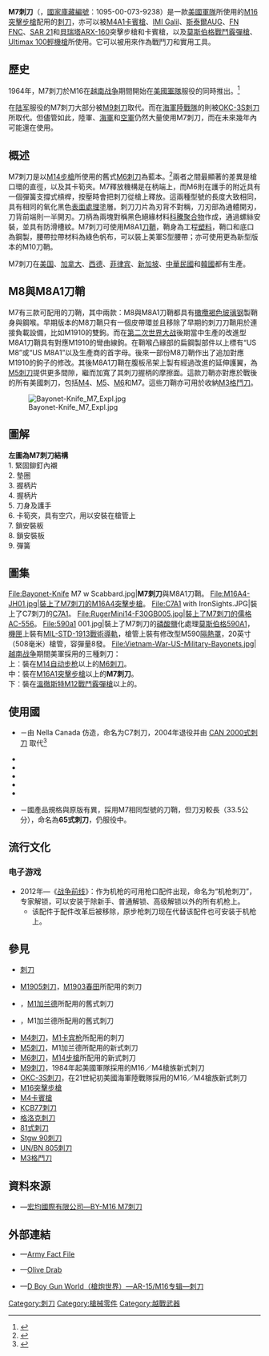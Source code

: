 {{cite check|time=2013-07-07T12:35:38+00:00}}
{{noteTA
|G1=軍事
|G2=長度單位
|G3=Firearms
}}
{{Infobox Weapon
|name= M7刺刀<br />{{Lang|en|M7 Bayonet}}
|image= File:M7 Bayonet & M8A1 Sheath.JPG
|image_size= 300px
|caption= M7刺刀和M8A1刀鞘
|origin= {{flagcountry|United States}}
|type= [[刺刀|刺刀]]
<!-- Type selection -->
|is_ranged= 
|is_bladed= yes
|is_explosive= 
|is_artillery= 
|is_vehicle= 
|is_missile= 
|is_UK= 
<!-- Service history -->
|service= 1964年—
|used_by= 
|wars= [[越南战争|越南战争]]<br/>[[入侵格瑞那達|入侵格瑞那達]]<br/>[[海灣戰爭|海灣戰爭]]<br/>[[阿富汗戰爭_(2001年)|2001年阿富汗戰爭]]<br/>[[伊拉克戰爭|伊拉克戰爭]]
<!-- Production history -->
|designer= 
|design_date= 1964年
|manufacturer= 
|unit_cost= 
|production_date= 1964—1984年
|number= 
|variants= 
<!-- General specifications -->
|spec_label= 
|weight= 300[[克|克]]（10.58[[盎司|盎司]]）
|length= 298.45[[毫米|毫米]]（11.75[[英寸|英吋]]）
|part_length= 165.1毫米（6.5英吋）
|width= 刀刃：22毫米（0.87英吋）
|height= 
|diameter= 
|crew= 
<!-- Ranged weapon specifications -->
|cartridge= 
|caliber= 
|barrels= 
|action= 
|mode= 
|rate= 
|velocity= 
|energy= 
|range= 
|max_range= 
|feed= 
|sights= 
<!-- 火炮規格 -->
|breech= 
|recoil= 
|carriage= 
|elevation= 
|traverse= 
<!-- 刃器規格 --> 
|blade_type= 1095[[高碳鋼|高碳鋼]]製，[[烤藍|烤藍]]或氧化黑[[表面處理|表面處理]]，無血槽
|hilt_type= [[絕緣體|絕緣]]材料[[科騰|科騰]][[聚合物|聚合物]]製，兩片式
|sheath_type= M8A1、M10
|head_type= 
|haft_type= 
<!-- 爆炸物內填炸藥規格 --> 
|filling= 
|filling_weight= 
|detonation= 
|yield= 
<!-- 車輛/飛彈規格 -->
|armour= 
|primary_armament= 
|secondary_arament= 
|engine= 
|engine_power= 
|transmission= 
|payload_capacity= 
|fuel_capacity= 
|pw_ratio= 
|suspension= 
|clearance= 
|vehicle_range= 
|speed= 
|guidance= 
|steering= 
<!-- Missiles only -->
|wingspan= 
|propellant= 
|ceiling= 
|altitude= 
|depth= 
|boost= 
|accuracy= 
|launch_platform= 
|transport= 
}}

'''M7刺刀'''（{{Lang-en|'''M7 Bayonet'''}}，[[北约库藏编号|國家庫藏編號]]：1095-00-073-9238）是一款[[美军|美國軍隊]]所使用的[[M16突擊步槍|M16突擊步槍]]配用的[[刺刀|刺刀]]，亦可以被[[M4卡賓槍|M4A1卡賓槍]]、[[IMI_Galil突擊步槍|IMI Galil]]、[[斯泰爾AUG突擊步槍|斯泰爾AUG]]、[[FN_FNC突擊步槍|FN FNC]]、[[SAR_21突擊步槍|SAR 21]]和[[貝瑞塔ARX-160突擊步槍|貝瑞塔ARX-160]]突擊步槍和卡賓槍，以及[[莫斯伯格500泵動式霰彈槍|莫斯伯格戰鬥霰彈槍]]、[[Ultimax_100輕機槍|Ultimax 100輕機槍]]所使用。它可以被用來作為戰鬥刀和實用工具。

== 歷史 ==
1964年，M7刺刀於M16在[[越南战争|越南战争]]期間開始在[[美国军队|美國軍隊]]服役的同時推出。<ref name="Phillips2011">{{cite book|author=Russell Phillips|title=This We'll Defend: The Weapons and Equipment of the U.S. Army|url=http://books.google.com/books?id=fpJAAPeh3wMC&pg=PT10|date=21 June 2011|publisher=Shilka Publishing|isbn=978-1-4581-0420-5|pages=10–|access-date=2016-01-30|archive-date=2014-07-08|archive-url=https://web.archive.org/web/20140708052206/http://books.google.com/books?id=fpJAAPeh3wMC&pg=PT10|dead-url=no}}</ref>

在[[美国陆军|陆军]]服役的M7刺刀大部分被[[M9刺刀|M9刺刀]]取代。而在[[美国海军陆战队|海軍陸戰隊]]的則被[[OKC-3S刺刀|OKC-3S刺刀]]所取代。但儘管如此，陸軍、[[美國海軍|海軍]]和[[空軍|空軍]]仍然大量使用M7刺刀，而在未來幾年內可能還在使用。

== 概述 ==
M7刺刀是以[[M14自动步枪|M14步槍]]所使用的舊式[[M6刺刀|M6刺刀]]為藍本。<ref name="Rottman2011">{{cite book|author=Gordon Rottman|title=The M16|url=http://books.google.com/books?id=oRhIaYrN3sYC&pg=PA49|year=2011|publisher=Osprey Publishing|isbn=978-1-84908-690-5|pages=49–|access-date=2016-01-30|archive-date=2014-07-08|archive-url=https://web.archive.org/web/20140708052034/http://books.google.com/books?id=oRhIaYrN3sYC&pg=PA49|dead-url=no}}</ref>兩者之間最顯著的差異是槍口環的直徑，以及其卡筍夾。M7釋放機構是在柄端上，而M6則在護手的附近具有一個彈簧支撐式槓桿，按壓時會把刺刀從槍上釋放。這兩種型號的長度大致相同，具有相同的氧化黑色[[表面處理|表面處理]]塗層。刺刀刀片為刃背不對稱，刀刃部為通體開刃，刀背前端則一半開刃。刀柄為兩塊對稱黑色絕緣材料[[科騰|科騰]][[聚合物|聚合物]]作成，通過螺絲安裝，並具有防滑槽紋。M7刺刀可使用M8A1[[鞘|刀鞘]]，鞘身為工程[[塑料|塑料]]，鞘口和底口為鋼製，腰帶拉帶材料為綠色帆布，可以裝上美軍S型腰帶；亦可使用更為新型版本的M10刀鞘。

M7刺刀在[[美国|美国]]、[[加拿大|加拿大]]、[[西德|西德]]、[[菲律宾|菲律宾]]、[[新加坡|新加坡]]、[[中華民國|中華民國]]和[[大韩民国|韓國]]都有生產。

== M8與M8A1刀鞘 ==
M7有三款可配用的刀鞘，其中兩款：M8與M8A1刀鞘都具有[[橄欖|橄欖]][[褐色|褐色]][[玻璃钢|玻璃钢]]製鞘身與鋼喉。早期版本的M8刀鞘只有一個皮帶環並且移除了早期的刺刀刀鞘用於連接負載設備，比如M1910{{Link-en|背袋|Haversack}}的雙鉤。而在[[第二次世界大战|第二次世界大战]]後期當中生產的改進型M8A1刀鞘具有對應M1910的彎曲線鉤。在鞘喉凸緣部的扁鋼製部件以上標有“US M8”或“US M8A1”以及生產商的首字母。後來一部份M8刀鞘作出了追加對應M1910的鉤子的修改。其後M8A1刀鞘在腹板吊架上製有經過改進的延伸護翼，為[[M5刺刀|M5刺刀]]提供更多間隙，繼而加寬了其刺刀握柄的摩擦面。這款刀鞘亦對應於戰後的所有美國刺刀，包括[[M4刺刀|M4]]、[[M5刺刀|M5]]、[[M6刺刀|M6]]和M7。這些刀鞘亦可用於收納[[M3格鬥刀|M3格鬥刀]]。

[[File:Bayonet-Knife_M7_Expl.jpg|left]]

== 圖解 ==
'''左圖為M7刺刀結構'''<br />
1. 緊固鉚釘內襯<br />
2. 墊圈<br />
3. 握柄片<br />
4. 握柄片<br />
5. 刀身及護手<br />
6. 卡筍夾，具有空穴，用以安裝在槍管上<br />
7. 鎖安裝板<br />
8. 鎖安裝板<br />
9. 彈簧

== 圖集 ==
<gallery widths="125" heights="125">
File:Bayonet-Knife M7 w Scabbard.jpg|'''M7刺刀'''與M8A1刀鞘。
File:M16A4-JH01.jpg|裝上了M7刺刀的[[M16突擊步槍|M16A4突擊步槍]]。
File:C7A1 with IronSights.JPG|裝上了C7刺刀的[[C7突擊步槍|C7A1]]。
File:RugerMini14-F30GB005.jpg|裝上了M7刺刀的[[儒格Mini-14半自動步槍|儒格AC-556]]。
File:590a1 001.jpg|裝上了M7刺刀的[[磷酸鹽|磷酸鹽]]化處理[[莫斯伯格500泵動式霰彈槍|莫斯伯格590A1]]，[[機匣|機匣]]上裝有[[皮卡汀尼導軌|MIL-STD-1913戰術導軌]]，槍管上裝有修改型M590[[槍管罩筒|隔熱罩]]，20英寸（508毫米）槍管，容彈量8發。
File:Vietnam-War-US-Military-Bayonets.jpg|[[越南战争|越南战争]]期間美軍採用的三種刺刀：<br />上：裝在[[M14自动步枪|M14自动步枪]]以上的[[M6刺刀|M6刺刀]]。<br />中：裝在[[M16突擊步槍|M16A1突擊步槍]]以上的'''M7刺刀'''。<br />下：裝在[[溫徹斯特M1912泵動式霰彈槍|溫徹斯特M12戰鬥霰彈槍]]以上的{{Link-en|M1917刺刀|M1917 bayonet}}。
</gallery>

== 使用國 == 
* {{flagcountry|Canada}} －由 Nella Canada 仿造，命名为C7刺刀，2004年退役并由 [[CAN_2000式刺刀|CAN 2000式刺刀]] 取代<ref>{{Cite web|title=Bayonets of Canada|url=http://worldbayonets.com/Bayonet_Identification_Guide/Canada/canada_2.html|access-date=2022-04-04|work=worldbayonets.com|language=en-us|archive-date=2022-01-26|archive-url=https://web.archive.org/web/20220126173448/https://worldbayonets.com/Bayonet_Identification_Guide/Canada/canada_2.html}}</ref>
* {{flagcountry|Philippines}}
* {{flagcountry|Singapore}}
* {{flagcountry|South Korea}}
* {{flagcountry|United States}}
* {{flagcountry|West Germany}}
* {{flagcountry|ROC}}－國產品規格與原版有異，採用M7相同型號的刀鞘，但刀刃較長（33.5公分），命名為'''65式刺刀'''，仍服役中。

== 流行文化 ==
=== 电子游戏 ===
* 2012年—《[[战争前线|战争前线]]》：作为机枪的可用枪口配件出现，命名为“机枪刺刀”，专家解锁，可以安装于除新手、普通解锁、高级解锁以外的所有机枪上。
** 该配件于配件改革后被移除，原步枪刺刀现在代替该配件也可安装于机枪上。

== 參見 ==
* [[刺刀|刺刀]]
{{refbegin|2}}
* [[M1905刺刀|M1905刺刀]]，[[M1903春田步槍|M1903春田]]所配用的刺刀
* {{Link-jp|M1942刺刀|M1942 (銃剣)}}，[[M1加兰德步枪|M1加兰德]]所配用的舊式刺刀
* {{Link-jp|M1刺刀|M1 (銃剣)}}，M1加兰德所配用的舊式刺刀
* [[M4刺刀|M4刺刀]]，[[M1卡宾枪|M1卡宾枪]]所配用的刺刀
* [[M5刺刀|M5刺刀]]，M1加兰德所配用的新式刺刀
* [[M6刺刀|M6刺刀]]，[[M14自动步枪|M14步槍]]所配用的新式刺刀
* [[M9刺刀|M9刺刀]]，1984年起美國軍隊採用的M16／M4槍族新式刺刀
* [[OKC-3S刺刀|OKC-3S刺刀]]，在21世紀初美國海軍陸戰隊採用的M16／M4槍族新式刺刀
* [[M16突擊步槍|M16突擊步槍]]
* [[M4卡賓槍|M4卡賓槍]]
* [[KCB77刺刀|KCB77刺刀]]
* [[格洛克刺刀|格洛克刺刀]]
* [[81式刺刀|81式刺刀]]
* [[Stgw_90刺刀|Stgw 90刺刀]]
* [[UN/BN_805刺刀|UN/BN 805刺刀]]
* [[M3格鬥刀|M3格鬥刀]]
{{refend}}

== 資料來源 ==
<div class="references-small">
<references />
* {{zh-hant icon}}—[http://www.topmascot.com.tw/discription.php?no=4776&page=1 宏均國際有限公司—BY-M16 M7刺刀] {{Wayback|url=http://www.topmascot.com.tw/discription.php?no=4776&page=1 |date=20160306135857 }}
</div>

== 外部連結 ==
{{Commons category|M7 bayonet}}
* {{en icon}}—[http://www.army.mil/factfiles/equipment/individual/bayonet.html Army Fact File] {{Wayback|url=http://www.army.mil/factfiles/equipment/individual/bayonet.html |date=20131127082729 }}
* {{en icon}}—[http://www.olive-drab.com/od_edged_weapons_bayonet_m7.php Olive Drab] {{Wayback|url=http://www.olive-drab.com/od_edged_weapons_bayonet_m7.php |date=20200929044321 }}
* {{zh-hans icon}}—[http://pewpewpew.work/usa/m16/acces/bayonet.htm D Boy Gun World（槍炮世界）—AR-15/M16专辑—刺刀] {{Wayback|url=http://pewpewpew.work/usa/m16/acces/bayonet.htm |date=20180513113525 }}

[[Category:刺刀|Category:刺刀]]
[[Category:槍械零件|Category:槍械零件]]
[[Category:越戰武器|Category:越戰武器]]